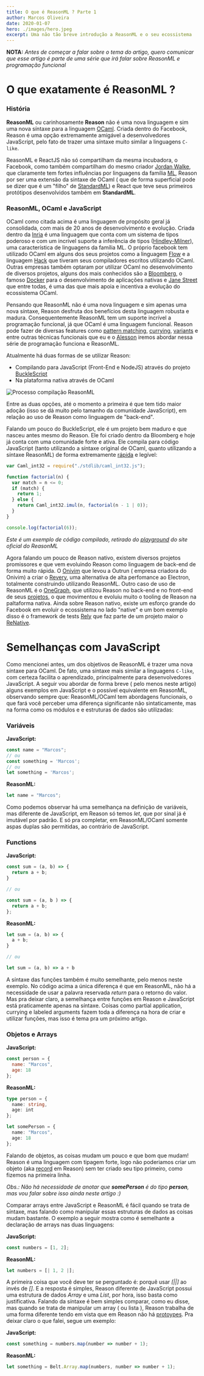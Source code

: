 ```yaml
---
title: O que é ReasonML ? Parte 1
author: Marcos Oliveira
date: 2020-01-07
hero: ./images/hero.jpeg
excerpt: Uma não tão breve introdução a ReasonML e o seu ecossistema
---
```


**NOTA:** _Antes de começar a falar sobre o tema do artigo, quero comunicar que esse artigo é
parte de uma série que irá falar sobre ReasonML e programação funcional_ 

# O que exatamente é ReasonML ?

### História

**ReasonML** ou carinhosamente **Reason** não é uma nova linguagem e sim uma nova síntaxe para a linguagem [OCaml](https://ocaml.org/).
Criada dentro do Facebook, Reason é uma opção extremamente amigável a desenvolvedores JavaScript, pelo fato 
de trazer uma síntaxe muito similar a linguagens `C-like`.

ReasonML e ReactJS não só compartilham da mesma incubadora, o Facebook, como também compartilham do mesmo criador
[Jordan Walke](https://github.com/jordwalke), que claramente tem fortes influências por linguagens da família [ML](http://www.mlworkshop.org/workshops/ml2018), Reason 
por ser uma extensão da sintaxe de OCaml ( que de forma superficial pode se dizer que é um "filho" de [StandardML](https://pt.wikipedia.org/wiki/Standard_ML)) e React 
que teve seus primeiros protótipos desenvolvidos também em **StandardML**.

### ReasonML, OCaml e JavaScript

OCaml como citada acima é uma linguagem de propósito geral já consolidada, com mais de 20 anos de desenvolvimento e evolução.
Criada dentro da [Inria](https://www.inria.fr/en)
é uma linguagem que conta com um sistema de tipos poderoso e com um incrível suporte a inferência de tipos ([Hindley-Milner](https://en.wikipedia.org/wiki/Hindley%E2%80%93Milner_type_system)),
uma característica de linguagens da família ML. O próprio facebook tem utilizado OCaml em alguns dos seus projetos como a linguagem [Flow](https://flow.org/) 
e a linguagem [Hack](https://hacklang.org/) que  tiveram seus compiladores escritos utilizando OCaml. 
Outras empresas também optaram por utilizar OCaml no desenvolvimento de diversos projetos, 
alguns dos mais conhecidos são a [Bloomberg](https://www.bloomberg.com/), o famoso [Docker](https://www.docker.com/blog/docker-for-mac-windows-beta/) 
para o desenvolvimento de aplicações nativas e [Jane Street](https://www.janestreet.com/technology/) que entre todas, é uma das que mais apoia e incentiva a evolução do ecossistema OCaml.

Pensando que ReasonML não é uma nova linguagem e sim apenas uma nova síntaxe, Reason desfruta dos benefícios desta linguagem robusta e madura.
Consequentemente ReasonML tem um suporte incrível a programação funcional, já que  OCaml é uma linguagem funcional. Reason pode fazer 
de diversas features como [pattern matching](https://caml.inria.fr/pub/docs/oreilly-book/html/book-ora016.html), [currying](http://homepages.inf.ed.ac.uk/stg/NOTES/node33.html), [variants](https://v1.realworldocaml.org/v1/en/html/variants.html) e entre outras
técnicas funcionais que eu e o [Alesson]() iremos abordar nessa série de programação funciona e ReasonML.

Atualmente há duas formas de se utilizar Reason:
 - Compilando para JavaScript (Front-End e NodeJS) através do projeto [BuckleScript](https://bucklescript.github.io/)
 - Na plataforma nativa através de OCaml 
 

<div className="Image__Small">
  <img src="./images/1.png" alt="Processo compilação ReasonML" />
</div>

Entre as duas opções, até o momento a primeira é que tem tido maior adoção (isso se dá muito pelo tamanho da comunidade JavaScript), em relação
ao uso de Reason como linguagem de "back-end".

Falando um pouco do BuckleScript, ele é um projeto bem maduro e que nasceu antes mesmo do Reason. Ele foi criado dentro da Bloomberg e hoje já 
conta com uma comunidade forte e ativa. Ele compila para código JavaScript (tanto utilizando a síntaxe original de OCaml, quanto utilizando a síntaxe ReasonML)
de forma extremamente [rápida](https://bucklescript.github.io/docs/en/build-performance) e legível:

```js
var Caml_int32 = require("./stdlib/caml_int32.js");

function factorial(n) {
  var match = n <= 0;
  if (match) {
    return 1;
  } else {
    return Caml_int32.imul(n, factorial(n - 1 | 0));
  }
}

console.log(factorial(6));
```
_Este é um exemplo de código compilado, retirado do [playground](https://reasonml.github.io/en/try.html?rrjsx=true&reason=PQKgBAQghgzgpgEzAewHZgBYBcsAcYBcwwATsvDlAMbIJwB0yJA5sAO4CWA1h8AGLUsTDlAA2AYgBKcKgFcSMDgDc4AfQCsABjAhgAKFFwsYEjLAAzQcLFgAvGAAUqAJR2AfHrBh0AHnubPMAB+MABGQIJvHQsrEhFRJzAAWjDnAG49PQApGHpRZGYHSyohOLEHADZndKA) do site oficial do ReasonML_

Agora falando um pouco de Reason nativo, existem diversos projetos promissores e que vem evoluindo Reason como linguagem de back-end de forma muito rápida.
O [Onivim](https://github.com/onivim/oni2) que levou a Outrun ( empresa criadora do Onivim) a criar o [Revery](https://github.com/revery-ui/revery), uma alternativa
de alta perfomance ao Electron, totalmente construindo utilizando ReasonML. Outro caso de uso de ReasonML é o [OneGraph](https://www.onegraph.com/), que utilizou
Reason no back-end e no front-end de seus [projetos](https://www.onegraph.com/blog/2018/07/18/OneGraph.html), o que movimentou e evoluiu muito o tooling de Reason na paltaforma nativa.
Ainda sobre Reason nativo, existe um esforço grande do Facebook em evoluir o ecossistema no lado "native" e um bom exemplo disso é o framework de tests [Rely](https://reason-native.com/docs/rely/) que faz parte de um projeto maior o [ReNative](https://reason-native.com/).

# Semelhanças com JavaScript

Como mencionei antes, um dos objetivos de ReasonML é trazer uma nova síntaxe para OCaml. De fato, uma síntaxe mais similar a linguagens 
`C-like`, com certeza facilita o aprendizado, principalmente para desenvolvedores JavaScript. A seguir vou abordar de forma breve ( pelo menos neste artigo)
alguns exemplos em JavaScript e o possível equivalente em ReasonML, observando sempre que: ReasonML/OCaml tem abordagens funcionais, o que 
fará você perceber uma diferença significante não sintaticamente, mas na forma como os módulos e e estruturas de dados são utilizadas:

### Variáveis

**JavaScript:**

```js
const name = "Marcos";
// ou
const something = 'Marcos';
// ou
let something = 'Marcos';
```

**ReasonML:**

```js
let name = "Marcos";

```
Como podemos observar há uma semelhança na definição de variáveis, mas diferente de JavaScript, em Reason só temos _let_, que por sinal
já é imutável por padrão. E só pra completar, em ReasonML/OCaml somente aspas duplas são permitidas, ao contrário de JavaScript.

### Functions

**JavaScript:**
```js 
const sum = (a, b) => {
  return a + b;
}

// ou

const sum = (a, b ) => {
  return a + b;
};
```

**ReasonML:**

```js
let sum = (a, b) => {
  a + b;
}

// ou 

let sum = (a, b) => a + b
```

A síntaxe das funções também é muito semelhante, pelo menos neste exemplo. No código acima a única diferença é que em ReasonML, não há a necessidade
de usar a palavra reservada _return_ para o retorno do valor. Mas pra deixar claro, a semelhança entre funções em Reason e JavaScript está praticamente
apenas na síntaxe. Coisas como partial application, currying e labeled arguments fazem toda a diferença na hora de criar e utilizar funções, mas isso é
tema pra um próximo artigo.

### Objetos e Arrays

**JavaScript:**
```js
const person = { 
  name: "Marcos",
  age: 18
};
```

**ReasonML:**

```ts
type person = {
  name: string,
  age: int
};

let somePerson = {
  name: "Marcos",
  age: 18
};

```

Falando de objetos, as coisas mudam um pouco e que bom que mudam! Reason é uma linguagem com tipagem forte, logo não poderiamos
criar um objeto (aka [record](https://reasonml.github.io/docs/en/record) em Reason) sem ter criado seu tipo primeiro, como fizemos na primeira linha.

_Obs.: Não há necessidade de anotar que **somePerson** é do tipo **person**, mas vou falar sobre isso ainda neste artigo :)_

Comparar arrays entre JavaScript e ReasonML é fácil quando se trata de síntaxe, mas falando como manipular essas estruturas de dados as coisas
mudam bastante. O exemplo a seguir mostra como é semelhante a declaração de arrays nas duas linguagens:

**JavaScript:**

```js
const numbers = [1, 2];
```

**ReasonML:**

```js
let numbers = [| 1, 2 |];
```

A primeira coisa que você deve ter se perguntado é: porquê usar _[||]_ ao invés de _[]_. E a resposta é simples, Reason diferente
de JavaScript possui uma estrutura de dados _Array_ e uma _List_, por hora, isso basta como justificativa. Falando da síntaxe
é bem simples comparar, como eu disse, mas quando se trata de manipular um array ( ou lista ), Reason trabalha de uma forma diferente
tendo em vista que em Reason não há [protoypes](https://developer.mozilla.org/pt-BR/docs/Web/JavaScript/Reference/Global_Objects/Object/prototype).
Pra deixar claro o que falei, segue um exemplo:

**JavaScript:**

```js
const something = numbers.map(number => number + 1);
```

**ReasonML:**

```js
let something = Belt.Array.map(numbers, number => number + 1);
```

